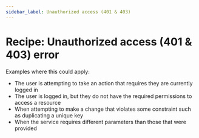 ```yaml
---
sidebar_label: Unauthorized access (401 & 403)
---
```


# Recipe: Unauthorized access (401 & 403) error

Examples where this could apply:

- The user is attempting to take an action that requires they are currently logged in
- The user is logged in, but they do not have the required permissions to access a resource
- When attempting to make a change that violates some constraint such as duplicating a unique key
- When the service requires different parameters than those that were provided

<RecipeDemo initialpath="/recipes/error-pages/unauthorized-401-and-403.html" />
